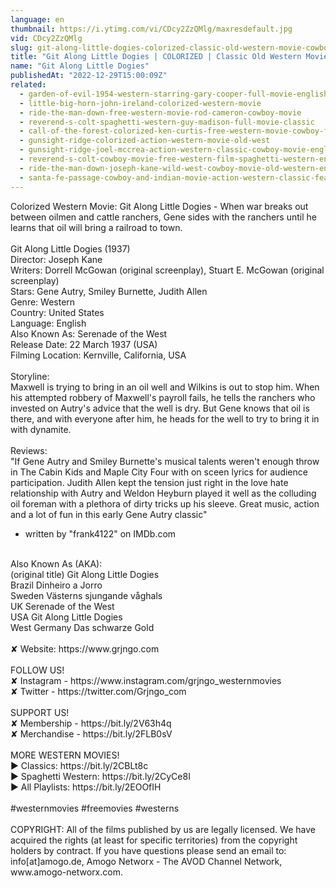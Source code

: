 ```yaml
---
language: en
thumbnail: https://i.ytimg.com/vi/CDcy2ZzQMlg/maxresdefault.jpg
vid: CDcy2ZzQMlg
slug: git-along-little-dogies-colorized-classic-old-western-movie-cowboys
title: "Git Along Little Dogies | COLORIZED | Classic Old Western Movie | Cowboys"
name: "Git Along Little Dogies"
publishedAt: "2022-12-29T15:00:09Z"
related:
  - garden-of-evil-1954-western-starring-gary-cooper-full-movie-english-full-free-western-movies
  - little-big-horn-john-ireland-colorized-western-movie
  - ride-the-man-down-free-western-movie-rod-cameron-cowboy-movie
  - reverend-s-colt-spaghetti-western-guy-madison-full-movie-classic
  - call-of-the-forest-colorized-ken-curtis-free-western-movie-cowboy-film
  - gunsight-ridge-colorized-action-western-movie-old-west
  - gunsight-ridge-joel-mccrea-action-western-classic-cowboy-movie-english
  - reverend-s-colt-cowboy-movie-free-western-film-spaghetti-western-english
  - ride-the-man-down-joseph-kane-wild-west-cowboy-movie-old-western-english
  - santa-fe-passage-cowboy-and-indian-movie-action-western-classic-feature-film-in-full-length
---
```


Colorized Western Movie: Git Along Little Dogies - When war breaks out between oilmen and cattle ranchers, Gene sides with the ranchers until he learns that oil will bring a railroad to town.<br />
<br />
Git Along Little Dogies (1937)<br />
Director: Joseph Kane<br />
Writers: Dorrell McGowan (original screenplay), Stuart E. McGowan (original screenplay)<br />
Stars: Gene Autry, Smiley Burnette, Judith Allen<br />
Genre: Western<br />
Country: United States<br />
Language: English<br />
Also Known As: Serenade of the West<br />
Release Date: 22 March 1937 (USA)<br />
Filming Location: Kernville, California, USA<br />
<br />
Storyline:<br />
Maxwell is trying to bring in an oil well and Wilkins is out to stop him. When his attempted robbery of Maxwell's payroll fails, he tells the ranchers who invested on Autry's advice that the well is dry. But Gene knows that oil is there, and with everyone after him, he heads for the well to try to bring it in with dynamite.<br />
<br />
Reviews:<br />
"If Gene Autry and Smiley Burnette's musical talents weren't enough throw in The Cabin Kids and Maple City Four with on sceen lyrics for audience participation. Judith Allen kept the tension just right in the love hate relationship with Autry and Weldon Heyburn played it well as the colluding oil foreman with a plethora of dirty tricks up his sleeve. Great music, action and a lot of fun in this early Gene Autry classic"<br />
- written by "frank4122" on IMDb.com<br />
<br />
Also Known As (AKA):<br />
(original title) Git Along Little Dogies<br />
Brazil Dinheiro a Jorro<br />
Sweden Västerns sjungande våghals<br />
UK Serenade of the West<br />
USA Git Along Little Dogies<br />
West Germany Das schwarze Gold<br />
<br />
✘ Website: https://www.grjngo.com<br />
<br />
FOLLOW US!<br />
✘ Instagram - https://www.instagram.com/grjngo_westernmovies<br />
✘ Twitter - https://twitter.com/Grjngo_com<br />
<br />
SUPPORT US!<br />
✘ Membership - https://bit.ly/2V63h4q<br />
✘ Merchandise - https://bit.ly/2FLB0sV<br />
<br />
MORE WESTERN MOVIES! <br />
► Classics: https://bit.ly/2CBLt8c <br />
► Spaghetti Western: https://bit.ly/2CyCe8I <br />
► All Playlists: https://bit.ly/2EOOfIH <br />
<br />
#westernmovies #freemovies #westerns<br />
<br />
COPYRIGHT: All of the films published by us are legally licensed. We have acquired the rights (at least for specific territories) from the copyright holders by contract. If you have questions please send an email to: info[at]amogo.de, Amogo Networx - The AVOD Channel Network, www.amogo-networx.com.
